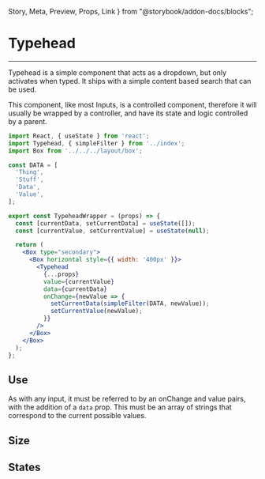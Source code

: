   Story,
  Meta,
  Preview,
  Props,
  Link
} from "@storybook/addon-docs/blocks";

<Meta title="components/Inputs/Typehead" />

# Typehead

<hr />

<Preview>
  <Story name="Base">
    <Box align="center">
      <Box style={{ height: '150px'}}>
        <TypeheadWrapper />
      </Box>
    </Box>
  </Story>
</Preview>

Typehead is a simple component that acts as a dropdown, but only activates when typed. It ships with a simple content based search that can be used.

This component, like most Inputs, is a controlled component, therefore it will usually be wrapped
by a controller, and have its state and logic controlled by a parent.

```jsx
import React, { useState } from 'react';
import Typehead, { simpleFilter } from '../index';
import Box from '../../../layout/box';

const DATA = [
  'Thing',
  'Stuff',
  'Data',
  'Value',
];

export const TypeheadWrapper = (props) => {
  const [currentData, setCurrentData] = useState([]);
  const [currentValue, setCurrentValue] = useState(null);

  return (
    <Box type="secondary">
      <Box horizontal style={{ width: '400px' }}>
        <Typehead
          {...props}
          value={currentValue}
          data={currentData}
          onChange={newValue => {
            setCurrentData(simpleFilter(DATA, newValue));
            setCurrentValue(newValue);
          }}
        />
      </Box>
    </Box>
  );
};
```

## Use

As with any input, it must be referred to by an onChange and value pairs, with the addition of a ```data``` prop. This must be an array of strings that correspond to the current possible values.

## Size

<Preview>
  <Story name="Size">
    <Box style={{ height: '150px'}}>
      <TypeheadWrapper size="large" />
    </Box>
  </Story>
</Preview>

## States

<Preview>
  <Story name="States">
    <Box>
      <Box>
        <TypeheadWrapper errorMessage="Something's amiss!" />
      </Box>
      <Box>
        <TypeheadWrapper disabled />
      </Box>
      <Box style={{ height: '150px'}}>
        <TypeheadWrapper loading />
      </Box>
    </Box>
  </Story>
</Preview>

<Props of={Typehead} />
